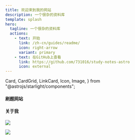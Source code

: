 ```yaml
---
title: 欢迎来到我的网站
description: 一个很杂的资料库
template: splash
hero:
  tagline: 一个很杂的资料库
  actions:
    - text: 开始
      link: /zh-cn/guides/readme/
      icon: right-arrow
      variant: primary
    - text: 在GitHub上查看
      link: https://github.com/731016/study-notes-astro
      icon: external
---
```


  Card,
  CardGrid,
  LinkCard,
  Icon,
  Image,
} from "@astrojs/starlight/components";

#### 刷题网站

<CardGrid stagger>
  <LinkCard
    title="炼码"
    description="在线实操提升技能，专业刷题评测，高效进阶学习体验。"
    href="https://www.lintcode.com/"
  />
  <LinkCard
    title="赛码"
    description="名企真题。"
    href="https://www.acmcoder.com/#/practice/company"
  />
  <LinkCard
    title="牛客网"
    description="牛客网 - 找工作神器|笔试题库|面试经验|实习招聘内推，求职就业一站解决_牛客网。"
    href="https://www.nowcoder.com/"
  />
</CardGrid>

#### 关于我

<div class="not-content">
  <p>
    <a href="https://blog.csdn.net/qq_41666142" target="_blank">
      <img src="https://img.shields.io/badge/CSDN-989,588%E6%80%BB%E8%AE%BF%E9%97%AE%E9%87%8F-blue" />
    </a>
  </p>
  <p>
    <a href="https://github.com/731016" target="_blank">
      <img src="https://img.shields.io/github/stars/731016?style=social" />
    </a>
  </p>
</div>
